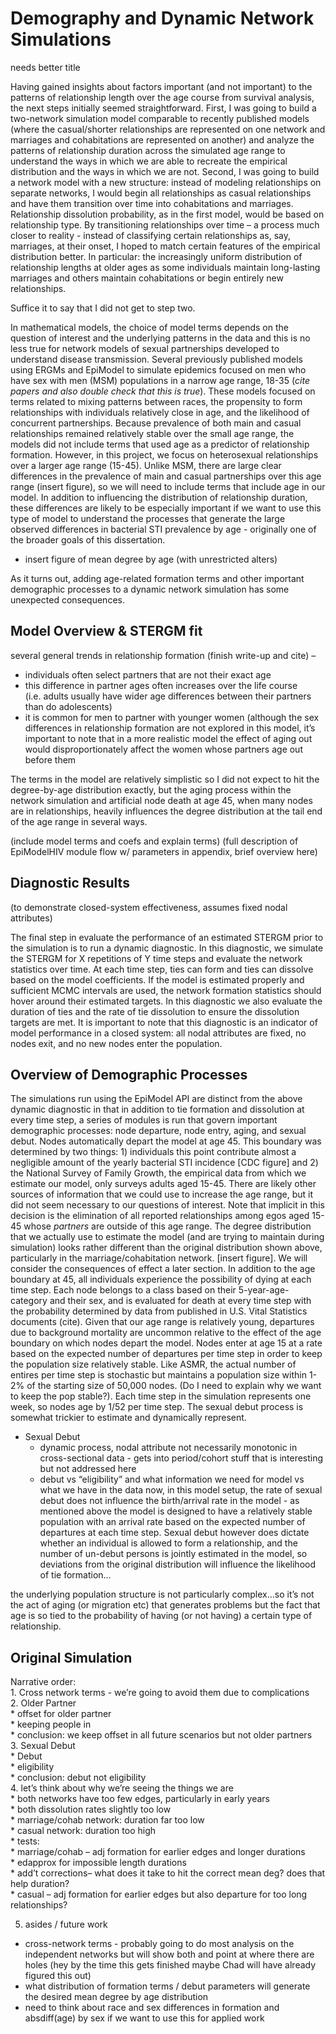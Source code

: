 # Demography and Dynamic Network Simulations {#nets}

needs better title

Having gained insights about factors important (and not important) to the patterns of relationship length over the age course from survival analysis, the next steps initially seemed straightforward.
First, I was going to build a two-network simulation model comparable to recently published models (where the casual/shorter relationships are represented on one network and marriages and cohabitations are represented on another) and analyze the patterns of relationship duration across the simulated age range to understand the ways in which we are able to recreate the empirical distribution and the ways in which we are not. Second, I was going to build a network model with a new structure: instead of modeling relationships on separate networks, I would begin all relationships as casual relationships and have them transition over time into cohabitations and marriages. Relationship dissolution probability, as in the first model, would be based on relationship type. By transitioning relationships over time – a process much closer to reality - instead of classifying certain relationships as, say, marriages, at their onset, I hoped to match certain features of the empirical distribution better. In particular: the increasingly uniform distribution of relationship lengths at older ages as some individuals maintain long-lasting marriages and others maintain cohabitations or begin entirely new relationships.

Suffice it to say that I did not get to step two.

In mathematical models, the choice of model terms depends on the question of interest and the underlying patterns in the data and this is no less true for network models of sexual partnerships developed to understand disease transmission. Several previously published models using ERGMs and EpiModel to simulate epidemics focused on men who have sex with men (MSM) populations in a narrow age range, 18-35 (*cite papers and also double check that this is true*). These models focused on terms related to mixing patterns between races, the propensity to form relationships with individuals relatively close in age, and the likelihood of concurrent partnerships. Because prevalence of both main and casual relationships remained relatively stable over the small age range, the models did not include terms that used age as a predictor of relationship formation. However, in this project, we focus on heterosexual relationships over a larger age range (15-45). Unlike MSM, there are large clear differences in the prevalence of main and casual partnerships over this age range (insert figure), so we will need to include terms that include age in our model. In addition to influencing the distribution of relationship duration, these differences are likely to be especially important if we want to use this type of model to understand the processes that generate the large observed differences in bacterial STI prevalence by age - originally one of the broader goals of this dissertation.

* insert figure of mean degree by age (with unrestricted alters)

As it turns out, adding age-related formation terms and other important demographic processes to a dynamic network simulation has some unexpected consequences.

## Model Overview & STERGM fit
several general trends in relationship formation (finish write-up and cite) --

-	individuals often select partners that are not their exact age
-	this difference in partner ages often increases over the life course (i.e. adults usually have wider age differences between their partners than do adolescents)
-	it is common for men to partner with younger women (although the sex differences in relationship formation are not explored in this model, it’s important to note that in a more realistic model the effect of aging out would disproportionately affect the women whose partners age out before them

The terms in the model are relatively simplistic so I did not expect to hit the degree-by-age distribution exactly, but the aging process within the network simulation and artificial node death at age 45, when many nodes are in relationships, heavily influences the degree distribution at the tail end of the age range in several ways.  

(include model terms and coefs and explain terms)
(full description of EpiModelHIV module flow w/ parameters in appendix, brief overview here)

## Diagnostic Results
(to demonstrate closed-system effectiveness, assumes fixed nodal attributes)

The final step in evaluate the performance of an estimated STERGM prior to the simulation is to run a dynamic diagnostic. In this diagnostic, we simulate the STERGM for X repetitions of Y time steps and evaluate the network statistics over time. At each time step, ties can form and ties can dissolve based on the model coefficients. If the model is estimated properly and sufficient MCMC intervals are used, the network formation statistics should hover around their estimated targets. In this diagnostic we also evaluate the duration of ties and the rate of tie dissolution to ensure the dissolution targets are met. It is important to note that this diagnostic is an indicator of model performance in a closed system: all nodal attributes are fixed, no nodes exit, and no new nodes enter the population.  




## Overview of Demographic Processes

The simulations run using the EpiModel API are distinct from the above dynamic diagnostic in that in addition to tie formation and dissolution at every time step, a series of modules is run that govern important demographic processes: node departure, node entry, aging, and sexual debut. Nodes automatically depart the model at age 45. This boundary was determined by two things: 1) individuals this point contribute almost a negligible amount of the yearly bacterial STI incidence [CDC figure] and 2) the National Survey of Family Growth, the empirical data from which we estimate our model, only surveys adults aged 15-45. There are likely other sources of information that we could use to increase the age range, but it did not seem necessary to our questions of interest. Note that implicit in this decision is the elimination of all reported relationships among egos aged 15-45 whose *partners* are outside of this age range. The degree distribution that we actually use to estimate the model (and are trying to maintain during simulation) looks rather different than the original distribution shown above, particularly in the marriage/cohabitation network. [insert figure]. We will consider the consequences of effect a later section. In addition to the age boundary at 45, all individuals experience the possibility of dying at each time step. Each node belongs to a class based on their 5-year-age-category and their sex, and is evaluated for death at every time step with the probability determined by data from published in U.S. Vital Statistics documents (cite). Given that our age range is relatively young, departures due to background mortality are uncommon relative to the effect of the age boundary on which nodes depart the model. Nodes enter at age 15 at a rate based on the expected number of departures per time step in order to keep the population size relatively stable. Like ASMR, the actual number of entires per time step is stochastic but maintains a population size within 1-2% of the starting size of 50,000 nodes. (Do I need to explain why we want to keep the pop stable?). Each time step in the simulation represents one week, so nodes age by 1/52 per time step. The sexual debut process is somewhat trickier to estimate and dynamically represent. 

* Sexual Debut  
  * dynamic process, nodal attribute not necessarily monotonic in cross-sectional data - gets into period/cohort stuff that is interesting but not addressed here
  * debut vs "eligibility" and what information we need for model vs what we have in the data
  now, in this model setup, the rate of sexual debut does not influence the birth/arrival rate in the model - as mentioned above the model is designed to have a relatively stable population with an arrival rate based on the expected number of departures at each time step. Sexual debut however does dictate whether an individual is allowed to form a relationship, and the number of un-debut persons is jointly estimated in the model, so deviations from the original distribution will influence the likelihood of tie formation...

the underlying population structure is not particularly complex...so it's not the act of aging (or migration etc) that generates problems but the fact that age is so tied to the probability of having (or not having) a certain type of relationship.

## Original Simulation
  Narrative order:  
  1. Cross network terms - we're going to avoid them due to complications  
  2. Older Partner  
    * offset for older partner  
    * keeping people in  
    * conclusion: we keep offset in all future scenarios but not older partners  
  3. Sexual Debut  
    * Debut  
    * eligibility  
    * conclusion: debut not eligibility  
  4. let's think about why we're seeing the things we are  
    * both networks have too few edges, particularly in early years  
    * both dissolution rates slightly too low  
    * marriage/cohab network: duration far too low  
    * casual network: duration too high  
    * tests:  
      * marriage/cohab -- adj formation for earlier edges and longer durations  
        * edapprox for impossible length durations  
        * add't corrections-- what does it take to hit the correct mean deg? does that help duration?  
      * casual -- adj formation for earlier edges but also departure for too long relationships?  
    
  5. asides / future work  
  * cross-network terms - probably going to do most analysis on the independent networks but will show both and point at where there are holes (hey by the time this gets finished maybe Chad will have already figured this out)  
  * what distribution of formation terms / debut parameters will generate the desired mean degree by age distribution  
  * need to think about race and sex differences in formation and absdiff(age) by sex if we want to use this for applied work  
